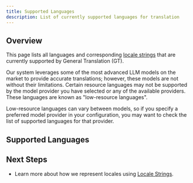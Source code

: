 ```yaml
---
title: Supported Languages
description: List of currently supported languages for translation
---
```



## Overview

This page lists all languages and corresponding [locale strings](/docs/reference/locale-strings) that are currently supported by General Translation (GT).

Our system leverages some of the most advanced LLM models on the market to provide accurate translations;
however, these models are not without their limitations.
Certain resource languages may not be supported by the model provider you have selected or any of the available providers.
These languages are known as "low-resource languages".

Low-resource languages can vary between models, so if you specify a preferred model provider in your configuration, you may want to check the list of supported languages for that provider.


## Supported Languages

<SupportedLocales />

## Next Steps
 * Learn more about how we represent locales using [Locale Strings](/docs/reference/locale-strings).